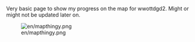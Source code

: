 Very basic page to show my progress on the map for wwottdgd2. Might or might not be updated later on.

[[File:en/mapthingy.png]]